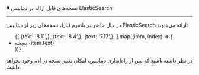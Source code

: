 


<Layout>
<Head>
<title>مستندات نسخه‌های قابل ارائه ElasticSearch  - لیارا</title>
</Head>
# نسخه‌های قابل ارائه در دیتابیس ElasticSearch
<hr className="mb-2" />

در حال حاضر در پلتفرم لیارا، نسخه‌های زیر از  دیتابیس ElasticSearch ارائه می‌شوند: 

<div className="h-2" />
<ul className="pr-4">
  {[
    {text: '8.11',},
    {text: '8.4',},
    {text: '7.17',},
  ].map((item, index) => (
    <li
      key={index}
      style={{
        textDecorationColor: "#9ca3af"
      }}
    >
        نسخه {item.text}
    </li>
  ))}
</ul>

<div className="h-2" />
<Alert variant="warning">
<p>
در نظر داشته باشید که پس از راه‌اندازی دیتابیس، امکان تغییر نسخه در آن، وجود نخواهد داشت.
</p>
</Alert>

</Layout>